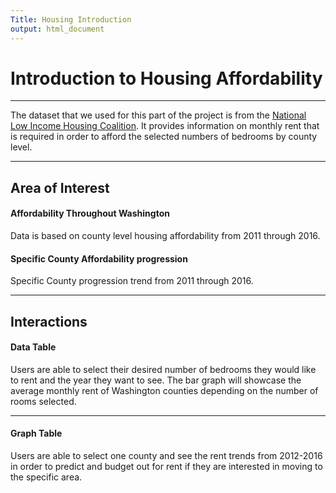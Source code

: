 ```yaml
---
Title: Housing Introduction
output: html_document
---
```


# Introduction to Housing Affordability  

---

The dataset that we used for this part of the project is from the [National Low Income Housing Coalition](https://nlihc.org/oor). It provides information on monthly rent that is required in order to afford the selected numbers of bedrooms by county level.  

---

## Area of Interest


#### Affordability Throughout Washington

Data is based on county level housing affordability from 2011 through 2016.

#### Specific County Affordability progression 

Specific County progression trend from 2011 through 2016. 

---

## Interactions

#### Data Table
Users are able to select their desired number of bedrooms they would like to rent and the year they want to see. The bar graph will showcase the average monthly rent of Washington counties depending on the number of rooms selected.

---

#### Graph Table  
Users are able to select one county and see the rent trends from 2012-2016 in order to predict and budget out for rent if they are interested in moving to the specific area.
